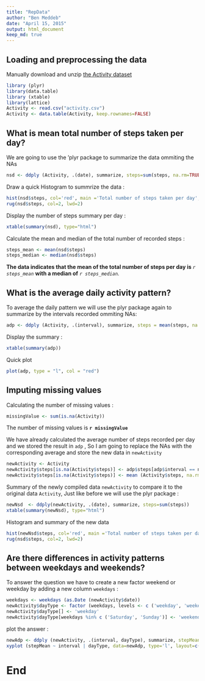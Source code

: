 ```yaml
---
title: "RepData"
author: "Ben Meddeb"
date: "April 15, 2015"
output: html_document
keep_md: true
---
```



## Loading and preprocessing the data

Manually download and unzip [the Activity dataset](https://d396qusza40orc.cloudfront.net/repdata%2Fdata%2Factivity.zip) 

```r
library (plyr)
library(data.table)
library (xtable)
library(lattice)
Activity <- read.csv("activity.csv")
Activity <- data.table(Activity, keep.rownames=FALSE) 

```



## What is mean total number of steps taken per day?

We are going to use the 'plyr package to summarize the data ommiting the NAs

```r
nsd <- ddply (Activity, .(date), summarize, steps=sum(steps, na.rm=TRUE))
```
Draw a quick Histogram to summrize the data : 
```r
hist(nsd$steps, col='red', main ='Total number of steps taken per day', xlab = 'Mean Number of Steps', breaks = 10) 
rug(nsd$steps, col=2, lwd=2)
```


Display the number of steps summary per day : 
```r
xtable(summary(nsd), type="html")
```

Calculate the mean and median of the total number of recorded steps : 
```r
steps_mean <- mean(nsd$steps)
steps_median <- median(nsd$steps)
```

**The data indicates that the mean of the total number of steps per day is ** *`r steps_mean`* **with a median of** *`r steps_median`.*


## What is the average daily activity pattern?

To average the daily pattern we will use the plyr package again to summarize by the intervals recorded ommiting NAs: 

```r
adp <- ddply (Activity, .(interval), summarize, steps = mean(steps, na.rm=TRUE))
```

Display the summary : 

```r
xtable(summary(adp))
```

Quick plot

```r
plot(adp, type = "l", col = "red")
```


## Imputing missing values

Calculating the number of missing values : 

```r
missingValue <- sum(is.na(Activity))
```

The number of missing values is **`r missingValue`**

We have already calculated the average number of steps recorded per day and we stored the result in `adp` , So I am going to replace the NAs with the corresponding average and store the new data in `newActivity` 

```r
newActivity <- Activity
newActivity$steps[is.na(Activity$steps)] <- adp$steps[adp$interval == newActivity$interval[is.na(Activity$steps)]]
newActivity$steps[is.na(Activity$steps)] <- mean (Activity$steps, na.rm=TRUE)
```

Summary of the newly compiled data `newActivity` to compare it to the original data `Activity`, Just like before we will use the plyr package : 

``` r
newNsd  <- ddply(newActivity, .(date), summarize, steps=sum(steps))
xtable(summary(newNsd), type="html")
``` 


Histogram and summary of the new data 

```r
hist(newNsd$steps, col='red', main ='Total number of steps taken per day', xlab = 'Mean Number of Steps', breaks = 10) 
rug(nsd$steps, col=2, lwd=2)
```


## Are there differences in activity patterns between weekdays and weekends?

To answer the question we have to create a new factor weekend or weekday by adding a new column `weekdays` : 

```r
weekdays <- weekdays (as.Date (newActivity$date))
newActivity$dayType <- factor (weekdays, levels <- c ('weekday', 'weekend'))
newActivity$dayType[] <- 'weekday'
newActivity$dayType[weekdays %in% c ('Saturday', 'Sunday')] <- 'weekend'
```

plot the answer : 

```r
newAdp <- ddply (newActivity, .(interval, dayType), summarize, stepMean = mean(steps, na.rm=TRUE))
xyplot (stepMean ~ interval | dayType, data=newAdp, type='l', layout=c(1, 2))
```


# End 